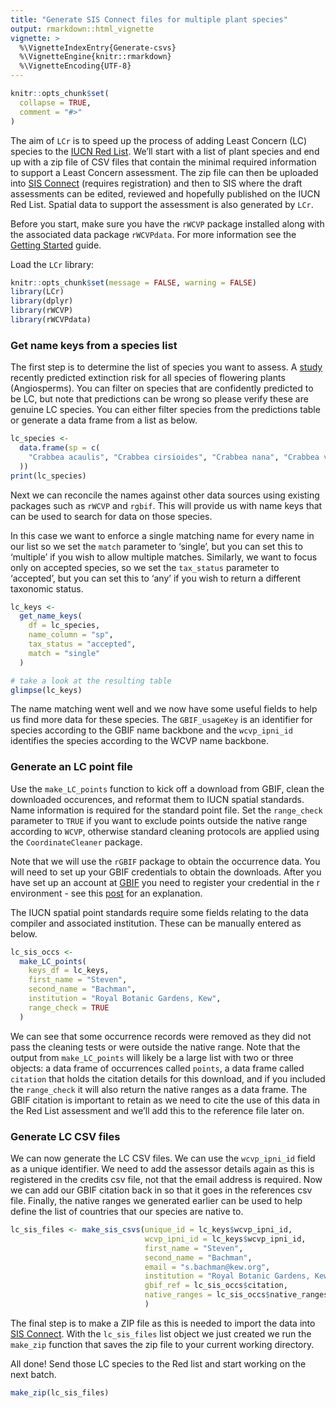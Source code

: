 ```yaml
---
title: "Generate SIS Connect files for multiple plant species"
output: rmarkdown::html_vignette
vignette: >
  %\VignetteIndexEntry{Generate-csvs}
  %\VignetteEngine{knitr::rmarkdown}
  %\VignetteEncoding{UTF-8}
---
```


```r
knitr::opts_chunk$set(
  collapse = TRUE,
  comment = "#>"
)
```

The aim of `LCr` is to speed up the process of adding Least Concern (LC) species to the [IUCN Red List](https://www.iucnredlist.org/). We'll start with a list of plant species and end up with a zip file of CSV files that contain the minimal required information to support a Least Concern assessment. The zip file can then be uploaded into [SIS Connect](https://connect.iucnredlist.org/) (requires registration) and then to SIS where the draft assessments can be edited, reviewed and hopefully published on the IUCN Red List. Spatial data to support the assessment is also generated by `LCr`.

Before you start, make sure you have the `rWCVP` package installed along with the associated data package `rWCVPdata`. For more information see the [Getting Started](https://matildabrown.github.io/rWCVP/articles/rWCVP.html) guide.

Load the `LCr` library:

```r
knitr::opts_chunk$set(message = FALSE, warning = FALSE)
library(LCr)
library(dplyr)
library(rWCVP)
library(rWCVPdata)
```

### Get name keys from a species list

The first step is to determine the list of species you want to assess. A [study](https://nph.onlinelibrary.wiley.com/doi/full/10.1111/nph.19592) recently predicted extinction risk for all species of flowering plants (Angiosperms). You can filter on species that are confidently predicted to be LC, but note that predictions can be wrong so please verify these are genuine LC species. You can either filter species from the predictions table or generate a data frame from a list as below.

```r
lc_species <-
  data.frame(sp = c(
    "Crabbea acaulis", "Crabbea cirsioides", "Crabbea nana", "Crabbea velutina"
  ))
print(lc_species)
```
Next we can reconcile the names against other data sources using existing packages such as `rWCVP` and `rgbif`. This will provide us with name keys that can be used to search for data on those species.

In this case we want to enforce a single matching name for every name in our list so we set the `match` parameter to 'single', but you can set this to 'multiple' if you wish to allow multiple matches. 
Similarly, we want to focus only on accepted species, so we set the `tax_status` parameter to 'accepted', but you can set this to 'any' if you wish to return a different taxonomic status.

```r
lc_keys <-
  get_name_keys(
    df = lc_species,
    name_column = "sp",
    tax_status = "accepted",
    match = "single"
  )

# take a look at the resulting table
glimpse(lc_keys)
```

The name matching went well and we now have some useful fields to help us find more data for these species. The `GBIF_usageKey` is an identifier for species according to the GBIF name backbone and the `wcvp_ipni_id` identifies the species according to the WCVP name backbone. 

### Generate an LC point file

Use the `make_LC_points` function to kick off a download from GBIF, clean the downloaded occurences, and reformat them to IUCN spatial standards. Name information is required for the standard point file. Set the `range_check` parameter to `TRUE` if you want to exclude points outside the native range according to `WCVP`, otherwise standard cleaning protocols are applied using the `CoordinateCleaner` package.

Note that we will use the `rGBIF` package to obtain the occurrence data. You will need to set up your GBIF credentials to obtain the downloads. After you have set up an account at [GBIF](https://www.gbif.org/) you need to register your credential in the r environment - see this [post](https://docs.ropensci.org/rgbif/articles/gbif_credentials.html) for an explanation.

The IUCN spatial point standards require some fields relating to the data compiler and associated institution. These can be manually entered as below.

```r
lc_sis_occs <-
  make_LC_points(
    keys_df = lc_keys,
    first_name = "Steven",
    second_name = "Bachman",
    institution = "Royal Botanic Gardens, Kew",
    range_check = TRUE
  )
```
We can see that some occurrence records were removed as they did not pass the cleaning tests or were outside the native range. Note that the output from `make_LC_points` will likely be a large list with two or three objects: a data frame of occurrences called `points`, a data frame called `citation` that holds the citation details for this download, and if you included the `range_check` it will also return the native ranges as a data frame. The GBIF citation is important to retain as we need to cite the use of this data in the Red List assessment and we'll add this to the reference file later on.

### Generate LC CSV files

We can now generate the LC CSV files. We can use the `wcvp_ipni_id` field as a unique identifier. We need to add the assessor details again as this is registered in the credits csv file, not that the email address is required. Now we can add our GBIF citation back in so that it goes in the references csv file. Finally, the native ranges we generated earlier can be used to help define the list of countries that our species are native to. 

```r
lc_sis_files <- make_sis_csvs(unique_id = lc_keys$wcvp_ipni_id,
                              wcvp_ipni_id = lc_keys$wcvp_ipni_id,
                              first_name = "Steven",
                              second_name = "Bachman",
                              email = "s.bachman@kew.org",
                              institution = "Royal Botanic Gardens, Kew",
                              gbif_ref = lc_sis_occs$citation,
                              native_ranges = lc_sis_occs$native_ranges
                              )
```

The final step is to make a ZIP file as this is needed to import the data into [SIS Connect](https://connect.iucnredlist.org/). With the `lc_sis_files` list object we just created we run the `make_zip` function that saves the zip file to your current working directory.

All done! Send those LC species to the Red list and start working on the next batch.

```r
make_zip(lc_sis_files)
```

